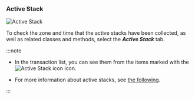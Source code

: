 ### Active Stack

![Active Stack](/img/analysis-tx-active-stack.png)

To check the zone and time that the active stacks have been collected, as well as related classes and methods, select the **_Active Stack_** tab. 

:::note

-   In the transaction list, you can see them from the items marked with the ![Active Stack icon](/img/ic-s-active-stack.svg) icon.

-   For more information about active stacks, see [the following](analysis-apm#active-stack).

:::
